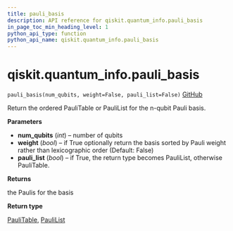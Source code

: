 ```yaml
---
title: pauli_basis
description: API reference for qiskit.quantum_info.pauli_basis
in_page_toc_min_heading_level: 1
python_api_type: function
python_api_name: qiskit.quantum_info.pauli_basis
---
```


# qiskit.quantum\_info.pauli\_basis

<span id="qiskit.quantum_info.pauli_basis" />

`pauli_basis(num_qubits, weight=False, pauli_list=False)` [GitHub](https://github.com/qiskit/qiskit/tree/stable/0.19/qiskit/quantum_info/operators/symplectic/pauli_utils.py "view source code")

Return the ordered PauliTable or PauliList for the n-qubit Pauli basis.

**Parameters**

*   **num\_qubits** (*int*) – number of qubits
*   **weight** (*bool*) – if True optionally return the basis sorted by Pauli weight rather than lexicographic order (Default: False)
*   **pauli\_list** (*bool*) – if True, the return type becomes PauliList, otherwise PauliTable.

**Returns**

the Paulis for the basis

**Return type**

[PauliTable](qiskit.quantum_info.PauliTable "qiskit.quantum_info.PauliTable"), [PauliList](qiskit.quantum_info.PauliList "qiskit.quantum_info.PauliList")


